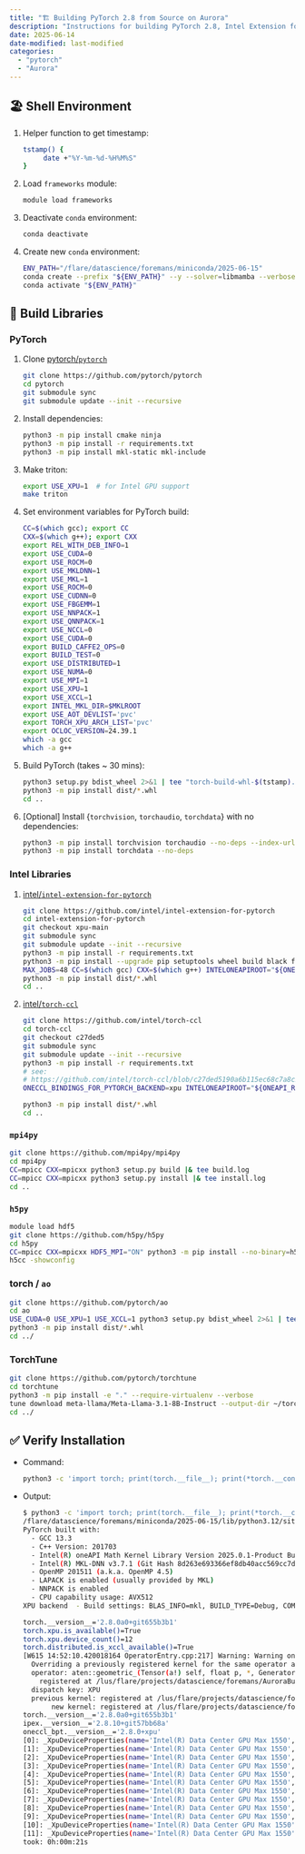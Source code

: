 ```yaml
---
title: "🏗️ Building PyTorch 2.8 from Source on Aurora"
description: "Instructions for building PyTorch 2.8, Intel Extension for Pytorch, and OneCCL Bindings for PyTorch from source on Aurora"
date: 2025-06-14
date-modified: last-modified
categories:
  - "pytorch"
  - "Aurora"
---
```


## 🏖️ Shell Environment

1. Helper function to get timestamp:

    ```bash
    tstamp() {
         date +"%Y-%m-%d-%H%M%S"
    }
    ```

1. Load `frameworks` module:

   ```bash
   module load frameworks
   ```

1. Deactivate `conda` environment:

    ```bash
    conda deactivate
    ```

1. Create new `conda` environment:

    ```bash
    ENV_PATH="/flare/datascience/foremans/miniconda/2025-06-15"
    conda create --prefix "${ENV_PATH}" --y --solver=libmamba --verbose python=3.12
    conda activate "${ENV_PATH}"
    ```

## 🔨 Build Libraries

### PyTorch

1. Clone [pytorch/`pytorch`](https://github.com/pytorch/pytorch)

   ```bash
   git clone https://github.com/pytorch/pytorch
   cd pytorch
   git submodule sync
   git submodule update --init --recursive
   ```

1. Install dependencies:

   ```bash
   python3 -m pip install cmake ninja
   python3 -m pip install -r requirements.txt
   python3 -m pip install mkl-static mkl-include
   ```

1. Make triton:

   ```bash
   export USE_XPU=1  # for Intel GPU support
   make triton
   ```

1. Set environment variables for PyTorch build:

   ```bash
   CC=$(which gcc); export CC
   CXX=$(which g++); export CXX
   export REL_WITH_DEB_INFO=1
   export USE_CUDA=0
   export USE_ROCM=0
   export USE_MKLDNN=1
   export USE_MKL=1
   export USE_ROCM=0
   export USE_CUDNN=0
   export USE_FBGEMM=1
   export USE_NNPACK=1
   export USE_QNNPACK=1
   export USE_NCCL=0
   export USE_CUDA=0
   export BUILD_CAFFE2_OPS=0
   export BUILD_TEST=0
   export USE_DISTRIBUTED=1
   export USE_NUMA=0
   export USE_MPI=1
   export USE_XPU=1
   export USE_XCCL=1
   export INTEL_MKL_DIR=$MKLROOT
   export USE_AOT_DEVLIST='pvc'
   export TORCH_XPU_ARCH_LIST='pvc'
   export OCLOC_VERSION=24.39.1
   which -a gcc
   which -a g++
   ```

1. Build PyTorch (takes ~ 30 mins):

    ```bash
    python3 setup.py bdist_wheel 2>&1 | tee "torch-build-whl-$(tstamp).log"
    python3 -m pip install dist/*.whl
    cd ..
    ```

1. \[Optional\] Install {`torchvision`, `torchaudio`, `torchdata`} with no dependencies:

    ```bash
    python3 -m pip install torchvision torchaudio --no-deps --index-url https://download.pytorch.org/whl/xpu
    python3 -m pip install torchdata --no-deps
    ```

### Intel Libraries

1. [intel/`intel-extension-for-pytorch`](https://github.com/intel/intel-extension-for-pytorch)

    ```bash
    git clone https://github.com/intel/intel-extension-for-pytorch
    cd intel-extension-for-pytorch
    git checkout xpu-main
    git submodule sync
    git submodule update --init --recursive
    python3 -m pip install -r requirements.txt
    python3 -m pip install --upgrade pip setuptools wheel build black flake8
    MAX_JOBS=48 CC=$(which gcc) CXX=$(which g++) INTELONEAPIROOT="${ONEAPI_ROOT}" python3 setup.py bdist_wheel 2>&1 | tee "ipex-build-whl-$(tstamp).log"
    python3 -m pip install dist/*.whl
    cd ..
    ```

1. [intel/`torch-ccl`](https://github.com/intel/torch-ccl)

    ```bash
    git clone https://github.com/intel/torch-ccl
    cd torch-ccl
    git checkout c27ded5
    git submodule sync
    git submodule update --init --recursive
    python3 -m pip install -r requirements.txt
    # see:
    # https://github.com/intel/torch-ccl/blob/c27ded5190a6b115ec68c7a8c28f40cfe7f0a32a/version.txt
    ONECCL_BINDINGS_FOR_PYTORCH_BACKEND=xpu INTELONEAPIROOT="${ONEAPI_ROOT}" USE_SYSTEM_ONECCL=ON COMPUTE_BACKEND=dpcpp python3 setup.py bdist_wheel 2>&1 | tee "torch-ccl-build-whl-$(tstamp).log"

    python3 -m pip install dist/*.whl
    cd ..
    ```

### `mpi4py`

```bash
git clone https://github.com/mpi4py/mpi4py
cd mpi4py
CC=mpicc CXX=mpicxx python3 setup.py build |& tee build.log
CC=mpicc CXX=mpicxx python3 setup.py install |& tee install.log
cd ..
```

### `h5py`

```bash
module load hdf5
git clone https://github.com/h5py/h5py
cd h5py
CC=mpicc CXX=mpicxx HDF5_MPI="ON" python3 -m pip install --no-binary=h5py .
h5cc -showconfig
```

### torch / `ao`

```bash
git clone https://github.com/pytorch/ao
cd ao
USE_CUDA=0 USE_XPU=1 USE_XCCL=1 python3 setup.py bdist_wheel 2>&1 | tee "torchao-build-whl-$(tstamp).log"
python3 -m pip install dist/*.whl
cd ../
```

### TorchTune

```bash
git clone https://github.com/pytorch/torchtune
cd torchtune
python3 -m pip install -e "." --require-virtualenv --verbose
tune download meta-llama/Meta-Llama-3.1-8B-Instruct --output-dir ~/torchtune_anl2/out_dir --ignore-patterns "original/consolidated.00.pth" --hf-token <hf-token>
cd ../
```


## ✅ Verify Installation

- Command:

  ```bash
  python3 -c 'import torch; print(torch.__file__); print(*torch.__config__.show().split("\n"), sep="\n") ; print(f"{torch.__version__=}"); print(f"{torch.xpu.is_available()=}"); print(f"{torch.xpu.device_count()=}") ; import torch.distributed; print(f"{torch.distributed.is_xccl_available()=}"); import torch; import intel_extension_for_pytorch as ipex; print(f"{torch.__version__=}"); print(f"{ipex.__version__=}"); import oneccl_bindings_for_pytorch as oneccl_bpt; print(f"{oneccl_bpt.__version__=}") ; [print(f"[{i}]: {torch.xpu.get_device_properties(i)}") for i in range(torch.xpu.device_count())]'
  ```

- Output:

  ```bash
  $ python3 -c 'import torch; print(torch.__file__); print(*torch.__config__.show().split("\n"), sep="\n") ; print(f"{torch.__version__=}"); print(f"{torch.xpu.is_available()=}"); print(f"{torch.xpu.device_count()=}") ; import torch.distributed; print(f"{torch.distributed.is_xccl_available()=}"); import torch; import intel_extension_for_pytorch as ipex; print(f"{torch.__version__=}"); print(f"{ipex.__version__=}"); import oneccl_bindings_for_pytorch as oneccl_bpt; print(f"{oneccl_bpt.__version__=}") ; [print(f"[{i}]: {torch.xpu.get_device_properties(i)}") for i in range(torch.xpu.device_count())]'
  /flare/datascience/foremans/miniconda/2025-06-15/lib/python3.12/site-packages/torch/__init__.py
  PyTorch built with:
    - GCC 13.3
    - C++ Version: 201703
    - Intel(R) oneAPI Math Kernel Library Version 2025.0.1-Product Build 20241031 for Intel(R) 64 architecture applications
    - Intel(R) MKL-DNN v3.7.1 (Git Hash 8d263e693366ef8db40acc569cc7d8edf644556d)
    - OpenMP 201511 (a.k.a. OpenMP 4.5)
    - LAPACK is enabled (usually provided by MKL)
    - NNPACK is enabled
    - CPU capability usage: AVX512
  XPU backend  - Build settings: BLAS_INFO=mkl, BUILD_TYPE=Debug, COMMIT_SHA=655b3b14ffba4ae73e26a63b4289329e8d160a6f, CXX_COMPILER=/opt/aurora/24.347.0/spack/unified/0.9.2/install/linux-sles15-x86_64/gcc-13.3.0/gcc-13.3.0-4enwbrb/bin/g++, CXX_FLAGS= -fvisibility-inlines-hidden -DUSE_PTHREADPOOL -DUSE_KINETO -DLIBKINETO_NOCUPTI -DLIBKINETO_NOROCTRACER -DLIBKINETO_NOXPUPTI=OFF -DUSE_FBGEMM -DUSE_PYTORCH_QNNPACK -DUSE_XNNPACK -DSYMBOLICATE_MOBILE_DEBUG_HANDLE -O2 -fPIC -DC10_NODEPRECATED -Wall -Wextra -Werror=return-type -Werror=non-virtual-dtor -Werror=range-loop-construct -Werror=bool-operation -Wnarrowing -Wno-missing-field-initializers -Wno-unknown-pragmas -Wno-unused-parameter -Wno-strict-overflow -Wno-strict-aliasing -Wno-stringop-overflow -Wsuggest-override -Wno-psabi -Wno-error=old-style-cast -fdiagnostics-color=always -faligned-new -Wno-maybe-uninitialized -fno-math-errno -fno-trapping-math -Werror=format -Wno-dangling-reference -Wno-error=dangling-reference -DUSE_XPU -Wno-stringop-overflow, LAPACK_INFO=mkl, PERF_WITH_AVX=1, PERF_WITH_AVX2=1, TORCH_VERSION=2.8.0, USE_CUDA=0, USE_CUDNN=OFF, USE_CUSPARSELT=OFF, USE_GFLAGS=OFF, USE_GLOG=OFF, USE_GLOO=ON, USE_MKL=ON, USE_MKLDNN=1, USE_MPI=1, USE_NCCL=OFF, USE_NNPACK=1,USE_OPENMP=ON, USE_ROCM=0, USE_ROCM_KERNEL_ASSERT=OFF, USE_XCCL=1, USE_XPU=1,

  torch.__version__='2.8.0a0+git655b3b1'
  torch.xpu.is_available()=True
  torch.xpu.device_count()=12
  torch.distributed.is_xccl_available()=True
  [W615 14:52:10.420018164 OperatorEntry.cpp:217] Warning: Warning only once for all operators,  other operators may also be overridden.
    Overriding a previously registered kernel for the same operator and the same dispatch key
    operator: aten::geometric_(Tensor(a!) self, float p, *, Generator? generator=None) -> Tensor(a!)
      registered at /lus/flare/projects/datascience/foremans/AuroraBuilds/2025-06-15/pytorch/build/aten/src/ATen/RegisterSchema.cpp:6
    dispatch key: XPU
    previous kernel: registered at /lus/flare/projects/datascience/foremans/AuroraBuilds/2025-06-15/pytorch/aten/src/ATen/VmapModeRegistrations.cpp:37
         new kernel: registered at /lus/flare/projects/datascience/foremans/AuroraBuilds/2025-06-15/intel-extension-for-pytorch/build/Release/csrc/gpu/csrc/gpu/xpu/ATen/RegisterXPU_0.cpp:186 (function operator())
  torch.__version__='2.8.0a0+git655b3b1'
  ipex.__version__='2.8.10+git57bb68a'
  oneccl_bpt.__version__='2.8.0+xpu'
  [0]: _XpuDeviceProperties(name='Intel(R) Data Center GPU Max 1550', platform_name='Intel(R) oneAPI Unified Runtime over Level-Zero', type='gpu', driver_version='1.6.32567+18', total_memory=65536MB, max_compute_units=448, gpu_eu_count=448, gpu_subslice_count=56, max_work_group_size=1024, max_num_sub_groups=64, sub_group_sizes=[16 32], has_fp16=1, has_fp64=1, has_atomic64=1)
  [1]: _XpuDeviceProperties(name='Intel(R) Data Center GPU Max 1550', platform_name='Intel(R) oneAPI Unified Runtime over Level-Zero', type='gpu', driver_version='1.6.32567+18', total_memory=65536MB, max_compute_units=448, gpu_eu_count=448, gpu_subslice_count=56, max_work_group_size=1024, max_num_sub_groups=64, sub_group_sizes=[16 32], has_fp16=1, has_fp64=1, has_atomic64=1)
  [2]: _XpuDeviceProperties(name='Intel(R) Data Center GPU Max 1550', platform_name='Intel(R) oneAPI Unified Runtime over Level-Zero', type='gpu', driver_version='1.6.32567+18', total_memory=65536MB, max_compute_units=448, gpu_eu_count=448, gpu_subslice_count=56, max_work_group_size=1024, max_num_sub_groups=64, sub_group_sizes=[16 32], has_fp16=1, has_fp64=1, has_atomic64=1)
  [3]: _XpuDeviceProperties(name='Intel(R) Data Center GPU Max 1550', platform_name='Intel(R) oneAPI Unified Runtime over Level-Zero', type='gpu', driver_version='1.6.32567+18', total_memory=65536MB, max_compute_units=448, gpu_eu_count=448, gpu_subslice_count=56, max_work_group_size=1024, max_num_sub_groups=64, sub_group_sizes=[16 32], has_fp16=1, has_fp64=1, has_atomic64=1)
  [4]: _XpuDeviceProperties(name='Intel(R) Data Center GPU Max 1550', platform_name='Intel(R) oneAPI Unified Runtime over Level-Zero', type='gpu', driver_version='1.6.32567+18', total_memory=65536MB, max_compute_units=448, gpu_eu_count=448, gpu_subslice_count=56, max_work_group_size=1024, max_num_sub_groups=64, sub_group_sizes=[16 32], has_fp16=1, has_fp64=1, has_atomic64=1)
  [5]: _XpuDeviceProperties(name='Intel(R) Data Center GPU Max 1550', platform_name='Intel(R) oneAPI Unified Runtime over Level-Zero', type='gpu', driver_version='1.6.32567+18', total_memory=65536MB, max_compute_units=448, gpu_eu_count=448, gpu_subslice_count=56, max_work_group_size=1024, max_num_sub_groups=64, sub_group_sizes=[16 32], has_fp16=1, has_fp64=1, has_atomic64=1)
  [6]: _XpuDeviceProperties(name='Intel(R) Data Center GPU Max 1550', platform_name='Intel(R) oneAPI Unified Runtime over Level-Zero', type='gpu', driver_version='1.6.32567+18', total_memory=65536MB, max_compute_units=448, gpu_eu_count=448, gpu_subslice_count=56, max_work_group_size=1024, max_num_sub_groups=64, sub_group_sizes=[16 32], has_fp16=1, has_fp64=1, has_atomic64=1)
  [7]: _XpuDeviceProperties(name='Intel(R) Data Center GPU Max 1550', platform_name='Intel(R) oneAPI Unified Runtime over Level-Zero', type='gpu', driver_version='1.6.32567+18', total_memory=65536MB, max_compute_units=448, gpu_eu_count=448, gpu_subslice_count=56, max_work_group_size=1024, max_num_sub_groups=64, sub_group_sizes=[16 32], has_fp16=1, has_fp64=1, has_atomic64=1)
  [8]: _XpuDeviceProperties(name='Intel(R) Data Center GPU Max 1550', platform_name='Intel(R) oneAPI Unified Runtime over Level-Zero', type='gpu', driver_version='1.6.32567+18', total_memory=65536MB, max_compute_units=448, gpu_eu_count=448, gpu_subslice_count=56, max_work_group_size=1024, max_num_sub_groups=64, sub_group_sizes=[16 32], has_fp16=1, has_fp64=1, has_atomic64=1)
  [9]: _XpuDeviceProperties(name='Intel(R) Data Center GPU Max 1550', platform_name='Intel(R) oneAPI Unified Runtime over Level-Zero', type='gpu', driver_version='1.6.32567+18', total_memory=65536MB, max_compute_units=448, gpu_eu_count=448, gpu_subslice_count=56, max_work_group_size=1024, max_num_sub_groups=64, sub_group_sizes=[16 32], has_fp16=1, has_fp64=1, has_atomic64=1)
  [10]: _XpuDeviceProperties(name='Intel(R) Data Center GPU Max 1550', platform_name='Intel(R) oneAPI Unified Runtime over Level-Zero', type='gpu', driver_version='1.6.32567+18', total_memory=65536MB, max_compute_units=448, gpu_eu_count=448, gpu_subslice_count=56, max_work_group_size=1024, max_num_sub_groups=64, sub_group_sizes=[16 32], has_fp16=1, has_fp64=1, has_atomic64=1)
  [11]: _XpuDeviceProperties(name='Intel(R) Data Center GPU Max 1550', platform_name='Intel(R) oneAPI Unified Runtime over Level-Zero', type='gpu', driver_version='1.6.32567+18', total_memory=65536MB, max_compute_units=448, gpu_eu_count=448, gpu_subslice_count=56, max_work_group_size=1024, max_num_sub_groups=64, sub_group_sizes=[16 32], has_fp16=1, has_fp64=1, has_atomic64=1)
  took: 0h:00m:21s
  ```
